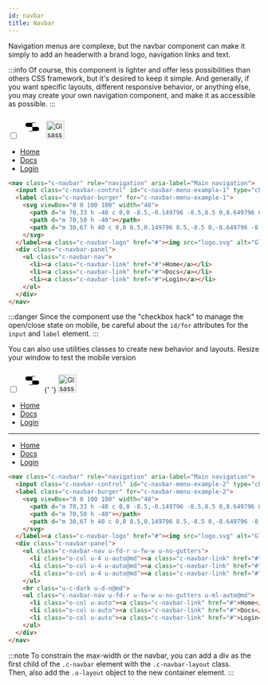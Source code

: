 ```yaml
---
id: navbar
title: Navbar
---
```



Navigation menus are complexe, but the navbar component can make it simply to
add an headerwith a brand logo, navigation links and text.

:::info
Of course, this component is lighter and offer less possibilities than others
CSS framework, but it's desired to keep it simple. And generally, if you want
specific layouts, different responsive behavior, or anything else, you may
create your own navigation component, and make it as accessible as possible.
:::

<Example>
  <nav className="c-navbar" role="navigation" aria-label="Main navigation">
    <input
      className="c-navbar-control"
      id="c-navbar-menu-example-1"
      type="checkbox"
    />
    <label className="c-navbar-burger" for="c-navbar-menu-example-1">
      <svg viewBox="0 0 100 100" width="48">
        <path d="m 70,33 h -40 c 0,0 -8.5,-0.149796 -8.5,8.5 0,8.649796 8.5,8.5 8.5,8.5 h 20 v -20"></path>
        <path d="m 70,50 h -40"></path>
        <path d="m 30,67 h 40 c 0,0 8.5,0.149796 8.5,-8.5 0,-8.649796 -8.5,-8.5 -8.5,-8.5 h -20 v 20"></path>
      </svg>
    </label>
    <a className="c-navbar-logo" href="#">
      <img src="/img/logo-reverse.svg" alt="Glsass logo" height="36" />
    </a>
    <div className="c-navbar-panel">
      <ul className="c-navbar-nav">
        <li>
          <a className="c-navbar-link" href="#">
            Home
          </a>
        </li>
        <li>
          <a className="c-navbar-link" href="#">
            Docs
          </a>
        </li>
        <li>
          <a className="c-navbar-link" href="#">
            Login
          </a>
        </li>
      </ul>
    </div>
  </nav>
</Example>

<!-- prettier-ignore-start-->
```html
<nav class="c-navbar" role="navigation" aria-label="Main navigation">
  <input class="c-navbar-control" id="c-navbar-menu-example-1" type="checkbox">
  <label class="c-navbar-burger" for="c-navbar-menu-example-1">
    <svg viewBox="0 0 100 100" width="48">
      <path d="m 70,33 h -40 c 0,0 -8.5,-0.149796 -8.5,8.5 0,8.649796 8.5,8.5 8.5,8.5 h 20 v -20"></path>
      <path d="m 70,50 h -40"></path>
      <path d="m 30,67 h 40 c 0,0 8.5,0.149796 8.5,-8.5 0,-8.649796 -8.5,-8.5 -8.5,-8.5 h -20 v 20"></path>
    </svg>
  </label><a class="c-navbar-logo" href="#"><img src="logo.svg" alt="Glsass logo" height="36"></a>
  <div class="c-navbar-panel">
    <ul class="c-navbar-nav">
      <li><a class="c-navbar-link" href="#">Home</a></li>
      <li><a class="c-navbar-link" href="#">Docs</a></li>
      <li><a class="c-navbar-link" href="#">Login</a></li>
    </ul>
  </div>
</nav>
```
<!-- prettier-ignore-end-->

:::danger
Since the component use the "checkbox hack" to manage the open/close state on
mobile, be careful about the `id/for` attributes for the `input` and `label`
element.
:::

You can also use utilities classes to create new behavior and layouts.
Resize your window to test the mobile version

<Example>
  <nav className="c-navbar" role="navigation" aria-label="Main navigation">
    <input
      className="c-navbar-control"
      id="c-navbar-menu-example-2"
      type="checkbox"
    />
    <label className="c-navbar-burger" for="c-navbar-menu-example-2">
      <svg viewBox="0 0 100 100" width="48">
        <path d="m 70,33 h -40 c 0,0 -8.5,-0.149796 -8.5,8.5 0,8.649796 8.5,8.5 8.5,8.5 h 20 v -20"></path>
        <path d="m 70,50 h -40"></path>
        <path d="m 30,67 h 40 c 0,0 8.5,0.149796 8.5,-8.5 0,-8.649796 -8.5,-8.5 -8.5,-8.5 h -20 v 20"></path>
      </svg>{' '}
    </label>
    <a className="c-navbar-logo" href="#">
      <img src="/img/logo-reverse.svg" alt="Glsass logo" height="36" />
    </a>
    <div className="c-navbar-panel">
      <ul className="c-navbar-nav u-fd-r u-fw-w u-no-gutters">
        <li className="o-col u-4 u-auto@md">
          <a className="c-navbar-link" href="#">
            Home
          </a>
        </li>
        <li className="o-col u-4 u-auto@md">
          <a className="c-navbar-link" href="#">
            Docs
          </a>
        </li>
        <li className="o-col u-4 u-auto@md">
          <a className="c-navbar-link" href="#">
            Login
          </a>
        </li>
      </ul>
      <hr className="u-c-dark u-d-n@md" />
      <ul className="c-navbar-nav u-fd-r u-fw-w u-no-gutters u-ml-auto@md">
        <li className="o-col u-auto">
          <a className="c-navbar-link" href="#">
            Home
          </a>
        </li>
        <li className="o-col u-auto">
          <a className="c-navbar-link" href="#">
            Docs
          </a>
        </li>
        <li className="o-col u-auto">
          <a className="c-navbar-link" href="#">
            Login
          </a>
        </li>
      </ul>
    </div>
  </nav>
</Example>

<!-- prettier-ignore-start-->
```html
<nav class="c-navbar" role="navigation" aria-label="Main navigation">
  <input class="c-navbar-control" id="c-navbar-menu-example-2" type="checkbox">
  <label class="c-navbar-burger" for="c-navbar-menu-example-2">
    <svg viewBox="0 0 100 100" width="48">
      <path d="m 70,33 h -40 c 0,0 -8.5,-0.149796 -8.5,8.5 0,8.649796 8.5,8.5 8.5,8.5 h 20 v -20"></path>
      <path d="m 70,50 h -40"></path>
      <path d="m 30,67 h 40 c 0,0 8.5,0.149796 8.5,-8.5 0,-8.649796 -8.5,-8.5 -8.5,-8.5 h -20 v 20"></path>
    </svg>
  </label><a class="c-navbar-logo" href="#"><img src="logo.svg" alt="Glsass logo" height="36"></a>
  <div class="c-navbar-panel">
    <ul class="c-navbar-nav u-fd-r u-fw-w u-no-gutters">
      <li class="o-col u-4 u-auto@md"><a class="c-navbar-link" href="#">Home</a></li>
      <li class="o-col u-4 u-auto@md"><a class="c-navbar-link" href="#">Docs</a></li>
      <li class="o-col u-4 u-auto@md"><a class="c-navbar-link" href="#">Login</a></li>
    </ul>
    <hr class="u-c-dark u-d-n@md">
    <ul class="c-navbar-nav u-fd-r u-fw-w u-no-gutters u-ml-auto@md">
      <li class="o-col u-auto"><a class="c-navbar-link" href="#">Home</a></li>
      <li class="o-col u-auto"><a class="c-navbar-link" href="#">Docs</a></li>
      <li class="o-col u-auto"><a class="c-navbar-link" href="#">Login</a></li>
    </ul>
  </div>
</nav>
```
<!-- prettier-ignore-end-->

:::note
To constrain the max-width or the navbar, you can add a div as the first child
of the `.c-navbar` element with the `.c-navbar-layout` class.<br/>
Then, also add the `.o-layout` object to the new container element.
:::
